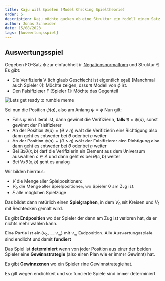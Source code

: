 ```yaml
---
title: Kaju will Spielen (Model Checking Spieltheorie)
order: 5
description: Kaju möchte gucken ob eine Struktur ein Modell einem Satz ist
author: Jonas Schneider
date: 15/08/2023
tags: [Auswertungsspiel]
---
```


## Auswertungsspiel
Gegeben FO-Satz $\phi$ zur einfachheit in [Negationsnormalform](/cigol/teachings/Einführung_Prädikatenlogik) und Struktur $\mathfrak{A}$
Es gibt:

- Die Verifizierin V (ich glaub Geschlecht ist eigentlich egal) [Manchmal auch Spieler 0]: Möchte zeigen,
dass $\mathfrak{A}$ Modell von $\phi$ ist.
- Den Falsifizierer F [Spieler 1]: Möchte das Gegenteil

![Lets get ready to rumble meme](https://media.tenor.com/jlnEdGMDXhsAAAAd/bk113-ready-to-rumble.gif)

Sei nun die Position $\psi(a)$, also am Anfang $\psi = \phi$
Nun gilt:

- Falls $\psi$ ein Literal ist, dann gewinnt die Verifizierin, **falls**
 $\mathfrak{A} \models \psi(a)$, sonst gewinnt der Falsifizierer
- An der Position $\psi(a)=(\theta \lor \eta)$ wällt die Verifizierin eine Richtigung
also dann geht es entweder bei $\theta$ oder bei $\eta$ weiter
- An der Position $\psi(a)=(\theta \land \eta)$ wällt der Falsifizierer eine Richtigung
also dann geht es entweder bei $\theta$ oder bei $\eta$ weiter
- Bei $\exists x \theta(x, b)$ darf die Verifizierin ein Element aus dem Universum
 auswählen $c \in A$ und dann geht es bei $\theta(c, b)$ weiter
- Bei $\forall x \theta(x, b)$ geht es analog

Wir bilden hierraus:

- $V$ die Menge aller Spielpositionen:
- $V_0$ die Menge aller Spielpositionen, wo Spieler 0 am Zug ist.
- $E$ alle möglchen Spielzüge

Das bildet dann natürlich einen **Spielgraphen**, in dem $V_0$ mit Kreisen und $V_1$ mit 
Rechtecken gemalt wird.

Es gibt **Endposition** wo der Spieler der dann am Zug ist verloren hat, da
 er nichts mehr wählen kann.

Eine Partie ist ein $(v_0, ..., v_m)$ mit $v_m$ Endposition.
Alle Auswertungsspiele sind endlicht und damit **fundiert**

Das Spiel ist **determiniert** wenn von jeder Position aus einer der beiden Spieler
eine **Gewinnstrategie** (also einen Plan wie er immer Gewinnt) hat. 

Es gibt **Gewinnzonen** wo ein Spieler eine Gewinnstrategie hat.

Es gilt wegen endlichkeit und so: fundierte Spiele sind immer determiniert






